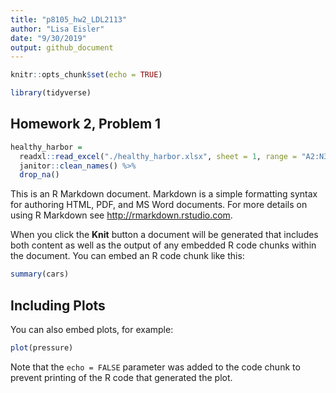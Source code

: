 ```yaml
---
title: "p8105_hw2_LDL2113"
author: "Lisa Eisler"
date: "9/30/2019"
output: github_document
---
```


```r
knitr::opts_chunk$set(echo = TRUE)

library(tidyverse)
```

## Homework 2, Problem 1

```r
healthy_harbor = 
  readxl::read_excel("./healthy_harbor.xlsx", sheet = 1, range = "A2:N338") %>%
  janitor::clean_names() %>%
  drop_na()
```

This is an R Markdown document. Markdown is a simple formatting syntax for authoring HTML, PDF, and MS Word documents. For more details on using R Markdown see <http://rmarkdown.rstudio.com>.

When you click the **Knit** button a document will be generated that includes both content as well as the output of any embedded R code chunks within the document. You can embed an R code chunk like this:

```r
summary(cars)
```

## Including Plots

You can also embed plots, for example:

```r
plot(pressure)
```

Note that the `echo = FALSE` parameter was added to the code chunk to prevent printing of the R code that generated the plot.
